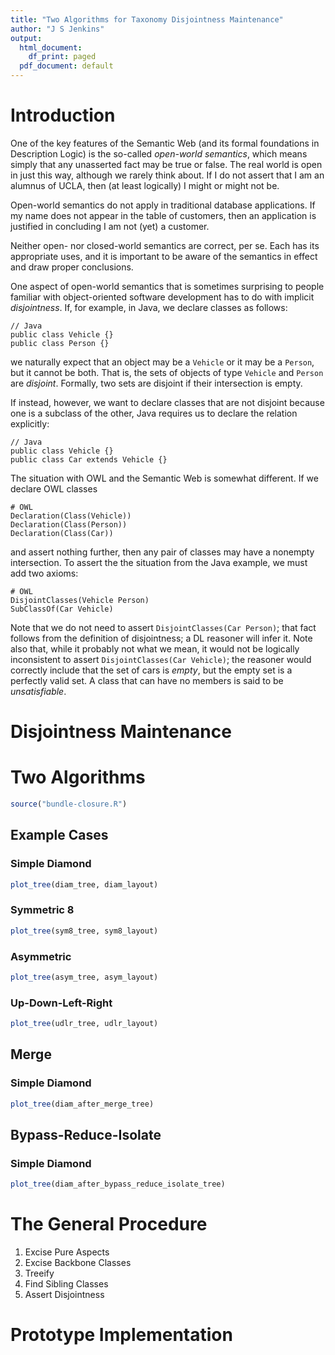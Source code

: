 ```yaml
---
title: "Two Algorithms for Taxonomy Disjointness Maintenance"
author: "J S Jenkins"
output:
  html_document:
    df_print: paged
  pdf_document: default
---
```

# Introduction

One of the key features of the Semantic Web (and its formal foundations in Description Logic) is the so-called _open-world semantics_, which means simply that any unasserted fact may be true or false. The real world is open in just this way, although we rarely think about. If I do not assert that I am an alumnus of UCLA, then (at least logically) I might or might not be.

Open-world semantics do not apply in traditional database applications. If my name does not appear in the table of customers, then an application is justified in concluding I am not (yet) a customer.

Neither open- nor closed-world semantics are correct, per se. Each has its appropriate uses, and it is important to be aware of the semantics in effect and draw proper conclusions.

One aspect of open-world semantics that is sometimes surprising to people familiar with object-oriented software development has to do with implicit _disjointness_. If, for example, in Java, we declare classes as follows:

```
// Java
public class Vehicle {}
public class Person {}
```

we naturally expect that an object may be a `Vehicle` or it may be a `Person`, but it cannot be both. That is, the sets of objects of type `Vehicle` and `Person` are _disjoint_. Formally, two sets are disjoint if their intersection is empty.

If instead, however, we want to declare classes that are not disjoint because one is a subclass of the other, Java requires us to declare the relation explicitly:

```
// Java
public class Vehicle {}
public class Car extends Vehicle {}
```

The situation with OWL and the Semantic Web is somewhat different. If we declare OWL classes

```
# OWL
Declaration(Class(Vehicle))
Declaration(Class(Person))
Declaration(Class(Car))
```

and assert nothing further, then any pair of classes may have a nonempty intersection. To assert the the situation from the Java example, we must add two axioms:

```
# OWL
DisjointClasses(Vehicle Person)
SubClassOf(Car Vehicle)
```

Note that we do not need to assert `DisjointClasses(Car Person)`; that fact follows from the definition of disjointness; a DL reasoner will infer it. Note also that, while it probably not what we mean, it would not be logically inconsistent to assert `DisjointClasses(Car Vehicle)`; the reasoner would correctly include that the set of cars is _empty_, but the empty set is a perfectly valid set. A class that can have no members is said to be _unsatisfiable_.

# Disjointness Maintenance

# Two Algorithms

```r
source("bundle-closure.R")
```

## Example Cases

### Simple Diamond

```r
plot_tree(diam_tree, diam_layout)
```


### Symmetric 8

```r
plot_tree(sym8_tree, sym8_layout)
```

### Asymmetric

```r
plot_tree(asym_tree, asym_layout)
```

### Up-Down-Left-Right

```r
plot_tree(udlr_tree, udlr_layout)
```

## Merge

### Simple Diamond

```r
plot_tree(diam_after_merge_tree)
```

## Bypass-Reduce-Isolate

### Simple Diamond

```r
plot_tree(diam_after_bypass_reduce_isolate_tree)
```

# The General Procedure

1. Excise Pure Aspects
1. Excise Backbone Classes
1. Treeify
1. Find Sibling Classes
1. Assert Disjointness

# Prototype Implementation
